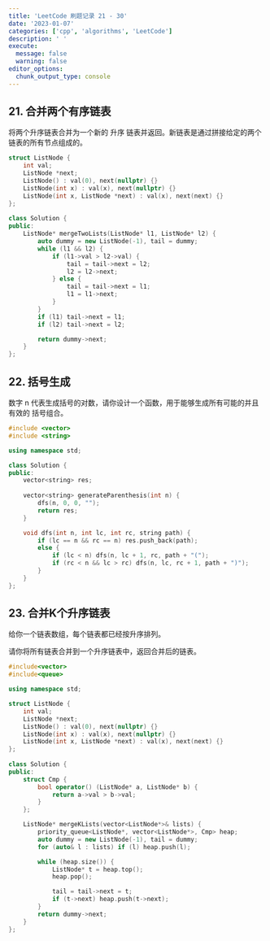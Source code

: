 ```yaml
---
title: 'LeetCode 刷题记录 21 - 30'
date: '2023-01-07'
categories: ['cpp', 'algorithms', 'LeetCode']
description: ' '
execute: 
  message: false
  warning: false
editor_options: 
  chunk_output_type: console
---
```


## 21. 合并两个有序链表

将两个升序链表合并为一个新的 升序 链表并返回。新链表是通过拼接给定的两个链表的所有节点组成的。 

```cpp
struct ListNode {
    int val;
    ListNode *next;
    ListNode() : val(0), next(nullptr) {}
    ListNode(int x) : val(x), next(nullptr) {}
    ListNode(int x, ListNode *next) : val(x), next(next) {}
};
 
class Solution {
public:
    ListNode* mergeTwoLists(ListNode* l1, ListNode* l2) {
        auto dummy = new ListNode(-1), tail = dummy;
        while (l1 && l2) {
            if (l1->val > l2->val) {
                tail = tail->next = l2;
                l2 = l2->next;
            } else {
                tail = tail->next = l1;
                l1 = l1->next;
            }
        }
        if (l1) tail->next = l1;
        if (l2) tail->next = l2;

        return dummy->next;
    }   
};
```

## 22. 括号生成

数字 n 代表生成括号的对数，请你设计一个函数，用于能够生成所有可能的并且 有效的 括号组合。

```cpp
#include <vector>
#include <string>

using namespace std;

class Solution {
public:
    vector<string> res;
    
    vector<string> generateParenthesis(int n) {
        dfs(n, 0, 0, "");
        return res;
    }

    void dfs(int n, int lc, int rc, string path) {
        if (lc == n && rc == n) res.push_back(path);
        else {
            if (lc < n) dfs(n, lc + 1, rc, path + "(");
            if (rc < n && lc > rc) dfs(n, lc, rc + 1, path + ")");
        }
    }
};
```

## 23. 合并K个升序链表

给你一个链表数组，每个链表都已经按升序排列。

请你将所有链表合并到一个升序链表中，返回合并后的链表。

```cpp
#include<vector>
#include<queue>

using namespace std;

struct ListNode {
    int val;
    ListNode *next;
    ListNode() : val(0), next(nullptr) {}
    ListNode(int x) : val(x), next(nullptr) {}
    ListNode(int x, ListNode *next) : val(x), next(next) {}
};
 
class Solution {
public:
    struct Cmp {
        bool operator() (ListNode* a, ListNode* b) {
            return a->val > b->val;
        }
    };

    ListNode* mergeKLists(vector<ListNode*>& lists) {
        priority_queue<ListNode*, vector<ListNode*>, Cmp> heap;
        auto dummy = new ListNode(-1), tail = dummy;
        for (auto& l : lists) if (l) heap.push(l);

        while (heap.size()) {
            ListNode* t = heap.top();
            heap.pop();

            tail = tail->next = t;
            if (t->next) heap.push(t->next);
        }
        return dummy->next;
    }
};
```